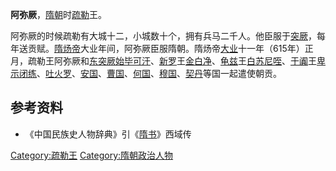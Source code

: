 '''阿弥厥'''，[[隋朝|隋朝]]时[[疏勒|疏勒]]王。

阿弥厥的时候疏勒有大城十二，小城数十个，拥有兵马二千人。他臣服于[[突厥|突厥]]，每年送贡赋。[[隋炀帝|隋炀帝]]大业年间，阿弥厥臣服隋朝。隋炀帝[[大业_(年号)|大业]]十一年（615年）正月，疏勒王阿弥厥和[[东突厥|东突厥]][[始毕可汗|始毕可汗]]、[[新罗|新罗]]王[[金白净|金白净]]、[[龟兹|龟兹]]王[[白苏尼咥|白苏尼咥]]、[[于阗|于阗]]王[[卑示闭练|卑示闭练]]、[[吐火罗|吐火罗]]、[[安国_(昭武九姓)|安国]]、[[曹国|曹国]]、[[何国|何国]]、[[穆国|穆国]]、[[契丹|契丹]]等国一起遣使朝贡。

==参考资料==
*《中国民族史人物辞典》引《[[隋书|隋书]]》西域传

[[Category:疏勒王|Category:疏勒王]]
[[Category:隋朝政治人物|Category:隋朝政治人物]]
{{bio-stub}}